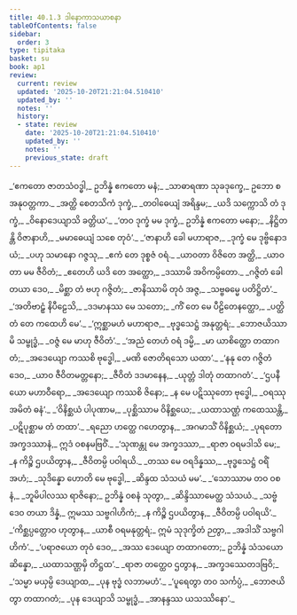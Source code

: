 ```yaml
---
title: 40.1.3 ဒါနောကာသယာစနာ
tableOfContents: false
sidebar:
  order: 3
type: tipitaka
basket: su
book: ap1
review:
  current: review
  updated: '2025-10-20T21:21:04.510410'
  updated_by: ''
  notes: ''
  history:
  - state: review
    date: '2025-10-20T21:21:04.510410'
    updated_by: ''
    notes: ''
    previous_state: draft
---
```



<DynamicBreadcrumb />


<ReviewStatus review={frontmatter.review} showDetails={true} />

<HypothesisAnnotation frontmatter={frontmatter} />

<Division number="29" book="ap1" e="ch" v="20" p="353">

<Paragraph number="4326" book="ap1">
_‘ဧကတော ဇာတသံဝဒ္ဓါ,_  
ဥဘိန္နံ ဧကတော မနံ;_  
_သာဓာရဏာ သုခဒုက္ခေ,_  
ဥဘော စ အနုဝတ္တကာ._  

</Paragraph>

</Division>
<Division number="30" book="ap1" e="ch" v="20" p="353">

<Paragraph number="4327" type="verses" book="ap1">
_အတ္ထိ စေတသိကံ ဒုက္ခံ,_  
_တဝါဓေယျံ အရိန္ဒမ;_  
_ယဒိ သက္ကောသိ တံ ဒုက္ခံ,_  
_ဝိနောဒေယျာသိ ခတ္တိယ’._  

</Paragraph>

</Division>
<Division number="31" book="ap1" e="ch" v="20" p="353">

<Paragraph number="4328" type="verses" book="ap1">
_‘တဝ ဒုက္ခံ မမ ဒုက္ခံ,_  
ဥဘိန္နံ ဧကတော မနော;_  
_နိဋ္ဌိတန္တိ ဝိဇာနာဟိ,_  
_မမာဓေယျံ သစေ တုဝံ’._  

</Paragraph>

</Division>
<Division number="32" book="ap1" e="ch" v="20" p="353">

<Paragraph number="4329" type="verses" book="ap1">
_‘ဇာနာဟိ ခေါ မဟာရာဇ,_  
_ဒုက္ခံ မေ ဒုဗ္ဗိနောဒယံ;_  
_ပဟု သမာနော ဂဇ္ဇသု,_  
_ဧကံ တေ ဒုစ္စဇံ ဝရံ._  

</Paragraph>

</Division>
<Division number="33" book="ap1" e="ch" v="20" p="353">

<Paragraph number="4330" type="verses" book="ap1">
_ယာဝတာ ဝိဇိတေ အတ္ထိ,_  
_ယာဝတာ မမ ဇီဝိတံ;_  
_ဧတေဟိ ယဒိ တေ အတ္ထော,_  
_ဒဿာမိ အဝိကမ္ပိတော._  

</Paragraph>

</Division>
<Division number="34" book="ap1" e="ch" v="20" p="353">

<Paragraph number="4331" type="verses" book="ap1">
_ဂဇ္ဇိတံ ခေါ တယာ ဒေဝ,_  
_မိစ္ဆာ တံ ဗဟု ဂဇ္ဇိတံ;_  
_ဇာနိဿာမိ တုဝံ အဇ္ဇ,_  
_သဗ္ဗဓမ္မေ ပတိဋ္ဌိတံ’._  

</Paragraph>

</Division>
<Division number="35" book="ap1" e="ch" v="20" p="354">

<Paragraph number="4332" type="verses" book="ap1">
_‘အတိဗာဠှံ နိပီဠေသိ,_  
_ဒဒမာနဿ မေ သတော;_  
_ကိံ တေ မေ ပီဠိတေနတ္ထော,_  
_ပတ္ထိတံ တေ ကထေဟိ မေ’._  

</Paragraph>

</Division>
<Division number="36" book="ap1" e="ch" v="20" p="354">

<Paragraph number="4333" type="verses" book="ap1">
_‘ဣစ္ဆာမဟံ မဟာရာဇ,_  
_ဗုဒ္ဓသေဋ္ဌံ အနုတ္တရံ;_  
_ဘောဇယိဿာမိ သမ္ဗုဒ္ဓံ,_  
_ဝဇ္ဇံ မေ မာဟု ဇီဝိတံ’._  

</Paragraph>

</Division>
<Division number="37" book="ap1" e="ch" v="20" p="354">

<Paragraph number="4334" type="verses" book="ap1">
_‘အညံ တေဟံ ဝရံ ဒမ္မိ,_  
_မာ ယာစိတ္ထော တထာဂတံ;_  
_အဒေယျော ကဿစိ ဗုဒ္ဓေါ,_  
_မဏိ ဇောတိရသော ယထာ’._  

</Paragraph>

</Division>
<Division number="38" book="ap1" e="ch" v="20" p="354">

<Paragraph number="4335" type="verses" book="ap1">
_‘နနု တေ ဂဇ္ဇိတံ ဒေဝ,_  
_ယာဝ ဇီဝိတမတ္တနော;_  
_ဇီဝိတံ ဒဒမာနေန,_  
_ယုတ္တံ ဒါတုံ တထာဂတံ’._  

</Paragraph>

</Division>
<Division number="39" book="ap1" e="ch" v="20" p="354">

<Paragraph number="4336" type="verses" book="ap1">
_‘ဌပနီယော မဟာဝီရော,_  
_အဒေယျော ကဿစိ ဇိနော;_  
_န မေ ပဋိဿုတော ဗုဒ္ဓေါ,_  
_ဝရဿု အမိတံ ဓနံ’._  

</Paragraph>

</Division>
<Division number="40" book="ap1" e="ch" v="20" p="354">

<Paragraph number="4337" type="verses" book="ap1">
_‘ဝိနိစ္ဆယံ ပါပုဏာမ,_  
_ပုစ္ဆိဿာမ ဝိနိစ္ဆယေ;_  
_ယထာသဏ္ဌံ ကထေဿန္တိ,_  
_ပဋိပုစ္ဆာမ တံ တထာ’._  

</Paragraph>

</Division>
<Division number="41" book="ap1" e="ch" v="20" p="354">

<Paragraph number="4338" type="verses" book="ap1">
_ရညော ဟတ္ထေ ဂဟေတွာန,_  
_အဂမာသိံ ဝိနိစ္ဆယံ;_  
_ပုရတော အက္ခဒဿာနံ,_  
ဣဒံ ဝစနမဗြဝိံ._  

</Paragraph>

</Division>
<Division number="42" book="ap1" e="ch" v="20" p="354">

<Paragraph number="4339" type="verses" book="ap1">
_‘သုဏန္တု မေ အက္ခဒဿာ,_  
_ရာဇာ ဝရမဒါသိ မေ;_  
_န ကိဉ္စိ ဌပယိတွာန,_  
_ဇီဝိတမ္ပိ ပဝါရယိ._  

</Paragraph>

</Division>
<Division number="43" book="ap1" e="ch" v="20" p="354">

<Paragraph number="4340" type="verses" book="ap1">
_တဿ မေ ဝရဒိန္နဿ,_  
_ဗုဒ္ဓသေဋ္ဌံ ဝရိံ အဟံ;_  
_သုဒိန္နော ဟောတိ မေ ဗုဒ္ဓေါ,_  
_ဆိန္ဒထ သံသယံ မမ’._  

</Paragraph>

</Division>
<Division number="44" book="ap1" e="ch" v="20" p="354">

<Paragraph number="4341" type="verses" book="ap1">
_‘သောဿာမ တဝ ဝစနံ,_  
_ဘူမိပါလဿ ရာဇိနော;_  
ဥဘိန္နံ ဝစနံ သုတွာ,_  
_ဆိန္ဒိဿာမေတ္ထ သံသယံ._  

</Paragraph>

</Division>
<Division number="45" book="ap1" e="ch" v="20" p="354">

<Paragraph number="4342" type="verses" book="ap1">
_သဗ္ဗံ ဒေဝ တယာ ဒိန္နံ,_  
ဣမဿ သဗ္ဗဂါဟိကံ;_  
_န ကိဉ္စိ ဌပယိတွာန,_  
_ဇီဝိတမ္ပိ ပဝါရယိ’._  

</Paragraph>

</Division>
<Division number="46" book="ap1" e="ch" v="20" p="354">

<Paragraph number="4343" type="verses" book="ap1">
_‘ကိစ္ဆပ္ပတ္တောဝ ဟုတွာန,_  
_ယာစီ ဝရမနုတ္တရံ;_  
ဣမံ သုဒုက္ခိတံ ဉတွာ,_  
_အဒါသိံ သဗ္ဗဂါဟိကံ’._  

</Paragraph>

</Division>
<Division number="47" book="ap1" e="ch" v="20" p="355">

<Paragraph number="4344" type="verses" book="ap1">
_‘ပရာဇယော တုဝံ ဒေဝ,_  
_အဿ ဒေယျော တထာဂတော;_  
ဥဘိန္နံ သံသယော ဆိန္နော,_  
_ယထာသဏ္ဌမှိ တိဋ္ဌထ’._  

</Paragraph>

</Division>
<Division number="48" book="ap1" e="ch" v="20" p="355">

<Paragraph number="4345" type="verses" book="ap1">
_ရာဇာ တတ္ထေဝ ဌတွာန,_  
_အက္ခဒဿေတဒဗြဝိ;_  
_‘သမ္မာ မယှမ္ပိ ဒေယျာထ,_  
_ပုန ဗုဒ္ဓံ လဘာမဟံ’._  

</Paragraph>

</Division>
<Division number="49" book="ap1" e="ch" v="20" p="355">

<Paragraph number="4346" type="verses" book="ap1">
_‘ပူရေတွာ တဝ သင်္ကပ္ပံ,_  
_ဘောဇယိတွာ တထာဂတံ;_  
_ပုန ဒေယျာသိ သမ္ဗုဒ္ဓံ,_  
_အာနန္ဒဿ ယသဿိနော’._
</Paragraph>
</Division>